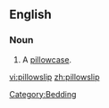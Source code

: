 ==English==

===Noun===
{{en-noun}}

# A [[pillowcase]].

[[Category:Bedding]]

[[vi:pillowslip]]
[[zh:pillowslip]]